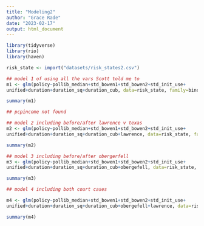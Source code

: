 ```yaml
---
title: "Modeling2"
author: "Grace Rade"
date: "2023-02-17"
output: html_document
---
```


```r
library(tidyverse)
library(rio)
library(haven)
```

```r
risk_state <- import("datasets/risk_states2.csv")
```

```r
## model 1 of using all the vars Scott told me to
m1 <- glm(policy~pollib_median+std_bowen1+std_bowen2+std_init_use+
unified+duration+duration_sq+duration_cub, data=risk_state, family=binomial)

summary(m1)

## pcpincome not found
```

```r
## model 2 including before/after lawrence v texas
m2 <- glm(policy~pollib_median+std_bowen1+std_bowen2+std_init_use+
unified+duration+duration_sq+duration_cub+lawrence, data=risk_state, family=binomial)

summary(m2)
```

```r
## model 3 including before/after obergerfell
m3 <- glm(policy~pollib_median+std_bowen1+std_bowen2+std_init_use+
unified+duration+duration_sq+duration_cub+obergefell, data=risk_state, family=binomial)

summary(m3)
```

```r
## model 4 including both court cases

m4 <- glm(policy~pollib_median+std_bowen1+std_bowen2+std_init_use+
unified+duration+duration_sq+duration_cub+obergefell+lawrence, data=risk_state, family=binomial)

summary(m4)
```

